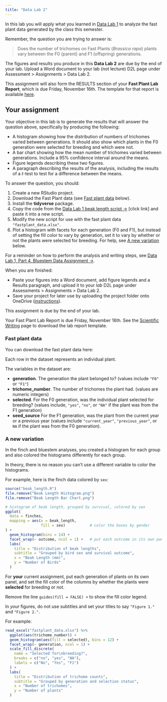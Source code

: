 ```yaml
---
title: "Data Lab 2"
---
```


In this lab you will apply what you learned in [Data Lab 1](lab1.html) to analyze the fast plant data generated by the class this semester.

Remember, the question you are trying to answer is:

<blockquote class="text-success">Does the number of trichomes on Fast Plants (<i>Brassica rapa</i>) plants vary between the F0 (parent) and F1 (offspring) generations.</blockquote>

The figures and results you produce in this **Data Lab 2** are <span class="text-danger">due by the end of your lab</span>. Upload a Word document to your lab (not lecture) D2L page under Assessment > Assignments > Data Lab 2.

This assignment will also form the RESULTS section of your **Fast Plant Lab Report**, which is <span class="text-warning">due Friday, November 16th</span>. The template for that report is available [here](sci_writing.html#fast-plant-lab-report-template).

## Your assignment

Your objective in this lab is to generate the results that will answer the question above, specifically by producing the following:

- A histogram showing how the distribution of numbers of trichomes varied between generations. It should also show which plants in the F0 generation were selected for breeding and which were not.
- A bar chart showing how the mean number of trichomes varied between generations. Include a 95% confidence interval around the means.
- Figure legends describing these two figures.
- A paragraph describing the results of the analysis, including the results of a *t*-test to test for a difference between the means.

To answer the question, you should:

1. Create a new RStudio project.
2. Download the Fast Plant data (see [Fast plant data] below).
2. Install the **tidyverse** package.
2. Copy the code from the [Data Lab 1 beak length script  &rarr;](lab1_beak_length_script.html) [click link] and paste it into a new script.
3. Modify the new script for use with the fast plant data `"fastplant_data.xlsx"`.
4. Plot a histogram with facets for each generation (F0 and F1), but instead of setting the fill color to vary by generation, set it to vary by whether or not the plants were selected for breeding. For help, see [A new variation] below.

For a reminder on how to perform the analysis and writing steps, see [Data Lab 1, Part 4. Bluestem Data Assignment &rarr;](lab1_4_bluestem.html).

When you are finished:

- Paste your figures into a Word document, add figure legends and a Results paragraph, and upload it to your *lab* D2L page under Assessments > Assignments > Data Lab 2.
- Save your project for later use by uploading the project folder onto OneDrive ([instructions](lab1_4_bluestem.html#saving-your-files)).

This assignment is <span class="text-danger">due by the end of your lab</span>.

Your Fast Plant Lab Report is <span class="text-warning">due Friday, November 16th</span>. See the [Scientific Writing](sci_writing.html#fast-plant-lab-report-template) page to download the lab report template.

### Fast plant data

You can download the fast plant data here:

<a href="fastplant_data.xlsx"><i class="fas fa-file-excel fa-5x"></i></a>

Each row in the dataset represents an individual plant.

The variables in the dataset are:

- **generation**. The generation the plant belonged to? (values include `"F0"` or `"F1"`)
- **trichome_number**. The number of trichomes the plant had. (values are numeric integers)
- **selected**. For the F0 generation, was the individual plant selected for breeding? (values include, `"yes"`, `"no"`, or `"NA"` if the plant was from the F1 generation)
- **seed_source** For the F1 generation, was the plant from the current year or a previous year (values include `"current_year"`, `"previous_year"`, or `NA` if the plant was from the F0 generation).

### A new variation

In the finch and bluestem analyses, you created a histogram for each group and also colored the histograms differently for each group.

In theory, there is no reason you can't use a different variable to color the histograms.

For example, here is the finch data colored by `sex`:

```r
source("beak_length.R")
file.remove("Beak Length Histogram.png")
file.remove("Beak Length Bar Chart.png")
```

```r
# histogram of beak length, grouped by survival, colored by sex
ggplot(
  data = finches,
  mapping = aes(x = beak_length,
                fill = sex)           # color the boxes by gender
) +
  geom_histogram(bins = 14) +
  facet_wrap(~ outcome, ncol = 1) +   # put each outcome in its own panel
  labs(
    title = "Distribution of beak lengths",
    subtitle = "Grouped by bird sex and survival outcome",
    x = "Beak Length (mm)",
    y = "Number of Birds"
  )
```

For **your** current assignment, put each generation of plants on its own panel, and set the fill color of the columns by whether the plants were **selected** for breeding or not.

Remove the line `guides(fill = FALSE) +` to show the fill color legend.

In *your* figures, do not use subtitles and set your titles to say `"Figure 1."` and `"Figure 2."`.

For example:

```r
read_excel("fastplant_data.xlsx") %>% 
  ggplot(aes(trichome_number)) +
  geom_histogram(aes(fill = selected), bins = 12) +
  facet_wrap(~ generation, ncol = 1) +
  scale_fill_discrete(
    name = "Selected for\nbreeding?",
    breaks = c("no", "yes", "NA"),
    labels = c("No", "Yes", "F1")
  ) +
  labs(
    title = "Distribution of trichome counts",
    subtitle = "Grouped by generation and selection status",
    x = "Number of trichomes",
    y = "Number of plants"
  )
```



